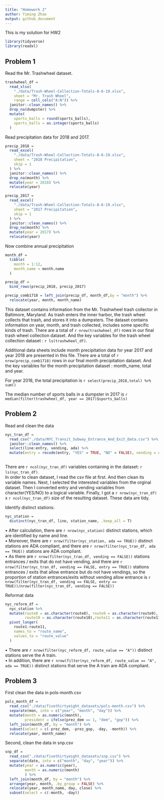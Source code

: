 ```yaml
---
title: "Homework 2"
author: Yiming Zhao
output: github_document
---
```


This is my solution for HW2

```r
library(tidyverse)
library(readxl)
```

## Problem 1

Read the Mr. Trashwheel dataset.

```r
trashwheel_df = 
  read_xlsx(
    "./data/Trash-Wheel-Collection-Totals-8-6-19.xlsx",
    sheet = "Mr. Trash Wheel",
    range = cell_cols("A:N")) %>% 
  janitor::clean_names() %>% 
  drop_na(dumpster) %>% 
  mutate(
    sports_balls = round(sports_balls),
    sports_balls = as.integer(sports_balls)
  )
```

Read precipitation data for  2018 and 2017.

```r
precip_2018 = 
  read_excel(
    "./data/Trash-Wheel-Collection-Totals-8-6-19.xlsx",
    sheet = "2018 Precipitation",
    skip = 1
  ) %>% 
  janitor::clean_names() %>% 
  drop_na(month) %>% 
  mutate(year = 2018) %>% 
  relocate(year)

precip_2017 = 
  read_excel(
    "./data/Trash-Wheel-Collection-Totals-8-6-19.xlsx",
    sheet = "2017 Precipitation",
    skip = 1
  ) %>% 
  janitor::clean_names() %>% 
  drop_na(month) %>% 
  mutate(year = 2017) %>% 
  relocate(year)
```

Now combine annual precipitation

```r
month_df = 
  tibble(
    month = 1:12,
    month_name = month.name
  )

precip_df = 
  bind_rows(precip_2018, precip_2017) 

precip_comb1718 = left_join(precip_df, month_df,by = "month") %>% 
  relocate(year, month, month_name)
```

This dataset contains information from the Mr. Trashwheel trash collector in Baltimore, Maryland. As trash enters the inner harbor, the trash wheel collects that trash, and stores it into a dumpsters. The dataset contains information on year, month, and trash collected, includes some specific kinds of trash. There are a total of `r nrow(trashwheel_df)` rows in our final trash wheel collection dataset. And the key variables for the trash wheel collection dataset : `r ls(trashwheel_df)`. 

Additional data sheets include month precipitation data for year 2017 and year 2018 are presented in this file. There are a total of `r nrow(precip_comb1718)` rows in our final month precipitation dataset. And the key variables for the month precipitation dataset : month_name, total and year.  

For year 2018, the total precipitation is `r select(precip_2018,total) %>% sum()`

The median number of sports balls in a dumpster in 2017 is `r median(filter(trashwheel_df, year == 2017)$sports_balls)`


## Problem 2

Read and clean the data

```r
nyc_tran_df = 
  read_csv("./data/NYC_Transit_Subway_Entrance_And_Exit_Data.csv") %>% 
  janitor::clean_names() %>% 
  select(line:entry, vending, ada) %>% 
  mutate(entry = recode(entry, "YES" = TRUE, "NO" = FALSE), vending = recode(vending, "YES" = TRUE, "NO" = FALSE))
 
```

There are `r ncol(nyc_tran_df)` variables containing in the dataset: `r ls(nyc_tran_df)`.  
In order to clean dataset, I read the csv file at first. And then clean its variable names. Next, I selected the interested variables from the orginal dataset. Then I converted entry and vending variables from character(YES/NO) to a logical variable. Finally, I got a `r nrow(nyc_tran_df)` x `r ncol(nyc_tran_df)` size of the resulting dataset. These data are tidy.
  
  
Identify distinct stations:
```r
nyc_station = 
  distinct(nyc_tran_df, line, station_name, .keep_all = T)
```

• After calculation, there are `r nrow(nyc_station)` distinct stations, which are identified by name and line.  
• Moreover, there are `r nrow(filter(nyc_station, ada == TRUE))` distinct stations are ADA compliant, and there are `r nrow(filter(nyc_tran_df, ada == TRUE))` stations are ADA compliant.  
• As there are `r nrow(filter(nyc_tran_df, vending == FALSE))` stations entrances / exits that do not have vending, and there are `r nrow(filter(nyc_tran_df, vending == FALSE, entry == TRUE))` stations entrances / exits that allow entrance but do not have vendings, so the proportion of station entrances/exits without vending allow entrance is `r nrow(filter(nyc_tran_df, vending == FALSE, entry == TRUE))/nrow(filter(nyc_tran_df, vending == FALSE))`
  
  
Reformat data

```r
nyc_reform_df = 
  nyc_station %>% 
  mutate(route8 = as.character(route8), route9 = as.character(route9), 
         route10 = as.character(route10),route11 = as.character(route11)) %>% 
  pivot_longer(
    route1:route11,
    names_to = "route_name",
    values_to = "route_value"
  )
```

• There are `r nrow(filter(nyc_reform_df, route_value == "A"))` distinct stations serve the A train.  
• In addition, there are `r nrow(filter(nyc_reform_df, route_value == "A", ada == TRUE))` distinct stations that serve the A train are ADA compliant.  


## Problem 3

First clean the data in pols-month.csv

```r
pols_month_df = 
  read_csv("./data/fivethirtyeight_datasets/pols-month.csv") %>% 
  separate(mon, into = c("year", "month", "day")) %>% 
  mutate(month = as.numeric(month),
         president = ifelse(prez_dem == 1, "dem", "gop")) %>% 
  left_join(month_df, by = "month") %>%
  subset(select = c(-prez_dem, -prez_gop, -day, -month)) %>% 
  relocate(year, month_name)
```

Second, clean the data in snp.csv

```r
snp_df = 
  read_csv("./data/fivethirtyeight_datasets/snp.csv") %>% 
  separate(date, into = c("month", "day", "year")) %>% 
  mutate(year = as.numeric(year),
         month = as.numeric(month)
         ) %>% 
  left_join(month_df, by = "month") %>% 
  arrange(year, month, .by_group = FALSE) %>% 
  relocate(year, month_name, day, close) %>% 
  subset(select = c(-month, -day))
```


